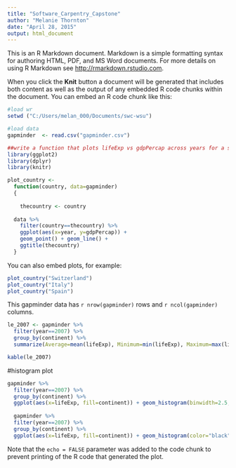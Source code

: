 ```yaml
---
title: "Software_Carpentry_Capstone"
author: "Melanie Thornton"
date: "April 28, 2015"
output: html_document
---
```


This is an R Markdown document. Markdown is a simple formatting syntax for authoring HTML, PDF, and MS Word documents. For more details on using R Markdown see <http://rmarkdown.rstudio.com>.

When you click the **Knit** button a document will be generated that includes both content as well as the output of any embedded R code chunks within the document. You can embed an R code chunk like this:



```r
#load wr
setwd ("C:/Users/melan_000/Documents/swc-wsu")

#load data
gapminder  <- read.csv("gapminder.csv")

##write a function that plots lifeExp vs gdpPercap across years for a selected country
library(ggplot2)   
library(dplyr)
library(knitr)

plot_country <- 
  function(country, data=gapminder)
  {
    
    thecountry <- country
  
  data %>%
    filter(country==thecountry) %>%
    ggplot(aes(x=year, y=gdpPercap)) +
    geom_point() + geom_line() + 
    ggtitle(thecountry)
  }
```

You can also embed plots, for example:

```r
plot_country("Switzerland")
plot_country("Italy")
plot_country("Spain")
```

This gapminder data has `r nrow(gapminder)` rows and `r ncol(gapminder)` columns.

``` r
le_2007 <- gapminder %>%
  filter(year==2007) %>%
  group_by(continent) %>%
  summarize(Average=mean(lifeExp), Minimum=min(lifeExp), Maximum=max(lifeExp))
```

``` r
kable(le_2007)
```


#histogram plot
```r
gapminder %>%
  filter(year==2007) %>%
  group_by(continent) %>%
  ggplot(aes(x=lifeExp, fill=continent)) + geom_histogram(binwidth=2.5, color="black")
  
  gapminder %>%
  filter(year==2007) %>%
  group_by(continent) %>%
  ggplot(aes(x=lifeExp, fill=continent)) + geom_histogram(color="black")
```



Note that the `echo = FALSE` parameter was added to the code chunk to prevent printing of the R code that generated the plot.
